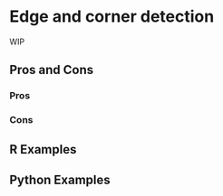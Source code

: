 # Edge and corner detection {#sec-image-edge-corner}

WIP

## Pros and Cons

### Pros

### Cons

## R Examples

## Python Examples

